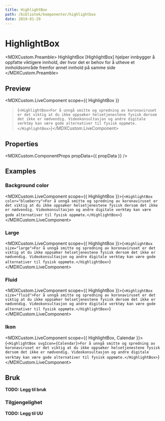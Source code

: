 ```yaml
---
title: HighlightBox
path: /bibliotek/komponenter/highlightbox
date: 2019-01-29
---
```



# HighlightBox

<MDXCustom.Preamble>
  HighlightBox [HighlightBox] hjelper innbygger å oppfatte viktigere innhold, der hvor det er behov for å utheve et innholdsområde fremfor
  annet innhold på samme side
</MDXCustom.Preamble>

## Preview

<MDXCustom.LiveComponent
  scope={{ HighlightBox }}
>{`<HighlightBox>For å unngå smitte og spredning av koronaviruset er det viktig at du ikke oppsøker helsetjenestene fysisk dersom det ikke er nødvendig. Videokonsultasjon og andre digitale verktøy kan være gode alternativer til fysisk oppmøte.</HighlightBox>`}</MDXCustom.LiveComponent>

## Properties

<MDXCustom.ComponentProps propData={{ propData }} />

## Examples

### Background color

<MDXCustom.LiveComponent scope={{ HighlightBox }}>{`
  <HighlightBox color="blueberry">For å unngå smitte og spredning av koronaviruset er det viktig at du ikke oppsøker helsetjenestene fysisk dersom det ikke er nødvendig. Videokonsultasjon og andre digitale verktøy kan være gode alternativer til fysisk oppmøte.</HighlightBox>
`}</MDXCustom.LiveComponent>

### Large

<MDXCustom.LiveComponent scope={{ HighlightBox }}>{`
  <HighlightBox size="large">For å unngå smitte og spredning av koronaviruset er det viktig at du ikke oppsøker helsetjenestene fysisk dersom det ikke er nødvendig. Videokonsultasjon og andre digitale verktøy kan være gode alternativer til fysisk oppmøte.</HighlightBox>
`}</MDXCustom.LiveComponent>

### Fluid

<MDXCustom.LiveComponent scope={{ HighlightBox }}>{`
  <HighlightBox size="fluid">For å unngå smitte og spredning av koronaviruset er det viktig at du ikke oppsøker helsetjenestene fysisk dersom det ikke er nødvendig. Videokonsultasjon og andre digitale verktøy kan være gode alternativer til fysisk oppmøte.</HighlightBox>
`}</MDXCustom.LiveComponent>

### Ikon

<MDXCustom.LiveComponent scope={{ HighlightBox, Calendar }}>{`
  <HighlightBox svgIcon={Calendar}>For å unngå smitte og spredning av koronaviruset er det viktig at du ikke oppsøker helsetjenestene fysisk dersom det ikke er nødvendig. Videokonsultasjon og andre digitale verktøy kan være gode alternativer til fysisk oppmøte.</HighlightBox>
`}</MDXCustom.LiveComponent>

## Bruk

**TODO: Legg til bruk**

### Tilgjengelighet

**TODO: Legg til UU**
